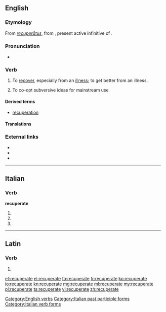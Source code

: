 ==English==

===Etymology===
From {{etyl|la|en}} ''[[recuperatus|recuperātus]]'', from {{term|lang=la|recuperare|recuperāre|to get again, regain, recover, revive, restore, {{etyl|ML.|en}} also intransitive revive, convalesce, recover}}, present active infinitive of {{term|recupero|recuperō|lang=la}}.

===Pronunciation===
* {{IPA|rɪˈkuːpəreɪt|lang=en}}

===Verb===
{{en-verb|recuperat|es}}

# To [[recover]], especially from an [[illness]]; to get better from an illness.
# {{context|sociology}} To co-opt subversive ideas for mainstream use

====Derived terms====
* [[recuperation]]

====Translations====
{{trans-see|recover, especially from an illness|recover}}

===External links===
* {{R:Webster 1913}}
* {{R:Century 1911}}
* {{R:OneLook}}

[[Category:English verbs]]

----

==Italian==

===Verb===
'''recuperate'''

# {{conjugation of|recuperare||2|p|pres|ind|lang=it}}
# {{conjugation of|recuperare||2|p|imp|lang=it}}
# {{form of|[[feminine|Feminine]] plural|recuperato}}

[[Category:Italian past participle forms]]
[[Category:Italian verb forms]]

----

==Latin==

===Verb===
{{la-verb-form|recuperāte}}

# {{conjugation of|recupero|recuperō|2|p|pres|act|imp|lang=la}}

[[et:recuperate]]
[[el:recuperate]]
[[fa:recuperate]]
[[fr:recuperate]]
[[ko:recuperate]]
[[io:recuperate]]
[[kn:recuperate]]
[[mg:recuperate]]
[[ml:recuperate]]
[[my:recuperate]]
[[pl:recuperate]]
[[ta:recuperate]]
[[vi:recuperate]]
[[zh:recuperate]]